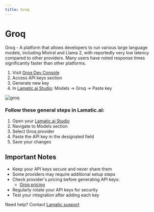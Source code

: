 ```yaml
---
title: Groq
---
```


[Groq Dev Console]: https://console.groq.com/playground
[Groq pricing]: https://groq.com/pricing/

[Lamatic.ai Studio]: https://studio.lamatic.ai
[Lamatic support]: https://support.lamatic.ai

# Groq
Groq - A platform that allows developers to run various large language models, including Mixtral and Llama 2, with reportedly very low latency compared to other providers. Many users have noted response times significantly faster than other platforms.
<br/>
1. Visit [Groq Dev Console][Groq Dev Console]
2. Access API keys section
3. Generate new key
4. In [Lamatic.ai Studio]: Models → Groq → Paste key

![groq](./img/groq.png)

### Follow these general steps in Lamatic.ai:
1. Open your [Lamatic.ai Studio]
2. Navigate to Models section
3. Select Groq provider
4. Paste the API key in the designated field
5. Save your changes

## Important Notes
- Keep your API keys secure and never share them
- Some providers may require additional setup steps
- Check provider's pricing before generating API keys:
  - [Groq pricing]
- Regularly rotate your API keys for security
- Test your integration after adding each key


Need help? Contact [Lamatic support]